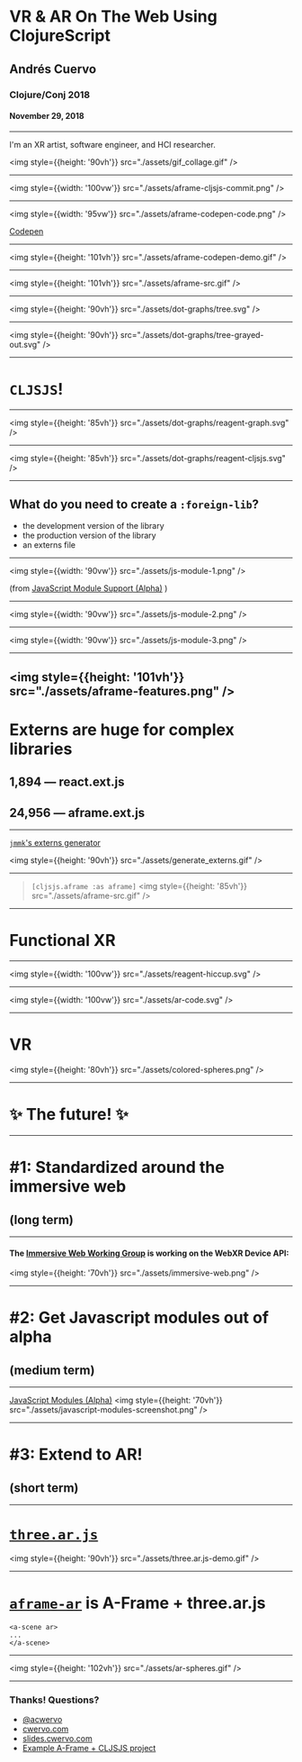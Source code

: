 
# VR & AR On The Web Using ClojureScript

## Andrés Cuervo
### Clojure/Conj 2018
#### November 29, 2018

---

I'm an XR artist, software engineer, and HCI researcher.

<img style={{height: '90vh'}} src="./assets/gif_collage.gif" />

---

<img style={{width: '100vw'}} src="./assets/aframe-cljsjs-commit.png" />

---

<img style={{width: '95vw'}} src="./assets/aframe-codepen-code.png" />

[Codepen](https://codepen.io/mozillavr/pen/BjygdO)

---

<img style={{height: '101vh'}} src="./assets/aframe-codepen-demo.gif" />

---

<img style={{height: '101vh'}} src="./assets/aframe-src.gif" />

---

<img style={{height: '90vh'}} src="./assets/dot-graphs/tree.svg" />

---

<img style={{height: '90vh'}} src="./assets/dot-graphs/tree-grayed-out.svg" />

---

# `CLJSJS`!

---

<!--
CLJSJS exists to solve one problem: making it easy to get foreign-libs into Clojurescript!

A `foreign lib` is anything that needs to be compiled alongside Clojurescript code.

The most popular example is probably React in projects like Om or Reagent

Let's say you have some Javascript like a simple calculator app
-->

<img style={{height: '85vh'}} src="./assets/dot-graphs/reagent-graph.svg" />

---

<img style={{height: '85vh'}} src="./assets/dot-graphs/reagent-cljsjs.svg" />

---

<!-- How do we go from foreign-lib to CLJSJS? -->

## What do you need to create a `:foreign-lib`?

<ul style={{fontSize: "4rem"}}>
    <li>the development version of the library</li>
    <li>the production version of the library</li>
    <li>an externs file</li>
</ul>

---

<img style={{width: '90vw'}} src="./assets/js-module-1.png" />

(from [JavaScript Module Support (Alpha)](https://clojurescript.org/reference/javascript-module-support) )

---

<img style={{width: '90vw'}} src="./assets/js-module-2.png" />

---

<img style={{width: '90vw'}} src="./assets/js-module-3.png" />

---

<!-- A&#45;Frame does a lot of things, including: networking, webGL handling, polyfilling, normalizing device APIs, its own component system &#38; so much more ... all to give us webVR that works everywhere! -->
<!--  -->
<img style={{height: '101vh'}} src="./assets/aframe-features.png" />
---

# Externs are huge for complex libraries

## 1,894 — react.ext.js
## 24,956 — aframe.ext.js

---

<!-- So, I obviously didn't do this all by hand — I used a generator! David Nolen has done excellent work on externs inference & jmmk on Github has turned this into a simple to use extern generator! -->

[`jmmk`'s externs generator](https://github.com/jmmk/javascript-externs-generator)

<img style={{height: '90vh'}} src="./assets/generate_externs.gif" />

---

<!-- So that gets us all the way through CLJSJS, covering how to roll up Javascript & Clojurescript together via CLJSJS -->

> `[cljsjs.aframe :as aframe]`
<img style={{height: '85vh'}} src="./assets/aframe-src.gif" />

---

# Functional XR

---

<img style={{width: '100vw'}} src="./assets/reagent-hiccup.svg" />

---

<img style={{width: '100vw'}} src="./assets/ar-code.svg" />

---

# VR

<img style={{height: '80vh'}} src="./assets/colored-spheres.png" />

---

# ✨ The future! ✨

---

# #1: Standardized around the immersive web
## (long term)

---

#### The [Immersive Web Working Group](https://immersive-web.github.io/webxr/) is working on the WebXR Device API:

<img style={{height: '70vh'}} src="./assets/immersive-web.png" />

---

# #2: Get Javascript modules out of alpha
## (medium term)

---

[JavaScript Modules (Alpha)](https://clojurescript.org/guides/javascript-modules)
<img style={{height: '70vh'}} src="./assets/javascript-modules-screenshot.png" />

---

# #3: Extend to AR!
## (short term)

---

# [`three.ar.js`](https://github.com/google-ar/three.ar.js)

<img style={{height: '90vh'}} src="./assets/three.ar.js-demo.gif" />

---

# [`aframe-ar`](https://github.com/chenzlabs/aframe-ar) is A-Frame + three.ar.js

```
<a-scene ar>
...
</a-scene>
```

---
<!-- And then the big reveal, of functional AR all using ClojureScript!  -->

<img style={{height: '102vh'}} src="./assets/ar-spheres.gif" />

---


<div style={{fontSize: "5rem"}}>
<h3>Thanks! Questions?</h3>
<ul>
    <li><a style={{color: "black"}} href="https://twitter.com/acwervo">@acwervo</a></li>
    <li><a style={{color: "black"}} href="https://cwervo.com">cwervo.com</a></li>
    <li><a style={{color: "black"}} href="https://slides.cwervo.com">slides.cwervo.com</a></li>
    <li><a style={{color: "black"}} href="https://github.com/AndresCuervo/testing-aframe-cljsjs">Example A-Frame + CLJSJS project</a></li>
</ul>
</div>
